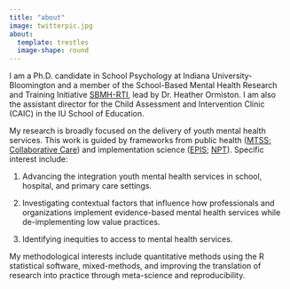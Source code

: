 ```yaml
---
title: "about"
image: twitterpic.jpg
about: 
  template: trestles
  image-shape: round
---
```


I am a Ph.D. candidate in School Psychology at Indiana University-Bloomington and a member of the School-Based Mental Health Research and Training Initiative [SBMH-RTI](https://www.sbmhinitiative.com), lead by Dr. Heather Ormiston. I am also the assistant director for the Child Assessment and Intervention Clinic (CAIC) in the IU School of Education.

My research is broadly focused on the delivery of youth mental health services. This work is guided by frameworks from public health ([MTSS; Collaborative Care](https://www.ncbi.nlm.nih.gov/pmc/articles/PMC5383210/)) and implementation science ([EPIS](https://episframework.com/); [NPT](https://implementationscience.biomedcentral.com/articles/10.1186/s13012-022-01191-x)). Specific interest include: 

1) Advancing the integration youth mental health services in school, hospital, and primary care settings.

2) Investigating contextual factors that influence how professionals and organizations implement evidence-based mental health services while de-implementing low value practices. 

3) Identifying inequities to access to mental health services. 

My methodological interests include quantitative methods using the R statistical software, mixed-methods, and improving the translation of research into practice through meta-science and reproducibility.

